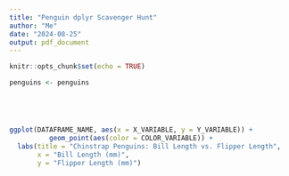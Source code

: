 ```yaml
---
title: "Penguin dplyr Scavenger Hunt"
author: "Me"
date: "2024-08-25"
output: pdf_document
---
```

<!-- Add all your names to the Author YAML block above. -->
<!-- NOTE: After you complete each chunk, run it! (Green play button in upper right.). -->

<!-- In the setup chunk, please load `palmerpenguins` and `tidyverse` pkgs. -->
<!-- Both are installed. Just load them. Press return & add below knitr call.-->

```r
knitr::opts_chunk$set(echo = TRUE)
```

<!-- Now, run the chunk above using the green play button in the upper right. Ugh! It produced a message. Edit the code block to turn messages off. -->

<!-- Run the code block below to assign the penguins data set in palmerpenguins to the global environment. -->

```r
penguins <- penguins
```

<!-- Now, let's look at the first few entries in the penguins dataset to see what we're working with. Use head() to look at the first 5 rows. -->

```r

```

<!-- For this exercise, we are only interested in the "Chinstrap" species of dolphin. Use a base R pipe and filter to isolate only the Chinstrap penguin data. Assign this new subset to "chinstrap". -->

```r

```

<!-- Now that we only have the Chinstrap data, we can further reduce the size of the data set we are working with. Use select to keep only the following variables: species, bill_length_mm, flipper_length_mm, and sex. Again, assign it to chinstrap.-->

```r

```

<!-- Although it's useful that the variable names give the units, that doesn't look nice in a graph. There will be other ways to label our units. Use rename() to change `bill_length_mm` to `bill_length` and `flipper_length_mm` to `fipper_length`. Assign it to chinstrap-->

```r

```

<!-- Now we are ready to plot! Using the ggplot code below, feed the code the name of the dataframe/dataset (likely chinstrap) x variable (bill_length), y variable (flipper_length), and tell it to set the color to sex. -->

```r
ggplot(DATAFRAME_NAME, aes(x = X_VARIABLE, y = Y_VARIABLE)) +
          geom_point(aes(color = COLOR_VARIABLE)) +
  labs(title = "Chinstrap Penguins: Bill Length vs. Flipper Length",
       x = "Bill Length (mm)",
       y = "Flipper Length (mm)")
```

<!-- Knit your document and submit it to the in-class assignment in Canvas. -->